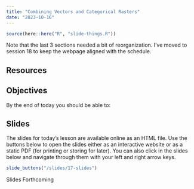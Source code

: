 ```yaml
---
title: "Combining Vectors and Categorical Rasters"
date: "2023-10-16"
---
```


```r
source(here::here("R", "slide-things.R"))

```
Note that the last 3 sections needed a bit of reorganization. I've moved to session 18 to keep the webpage aligned with the schedule.

## Resources


## Objectives

By the end of today you should be able to:


## Slides

The slides for today's lesson are available online as an HTML file. Use the buttons below to open the slides either as an interactive website or as a static PDF (for printing or storing for later). You can also click in the slides below and navigate through them with your left and right arrow keys.

```r
slide_buttons("/slides/17-slides")
```

Slides Forthcoming

